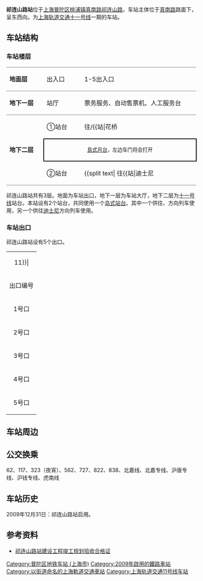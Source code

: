 {{NoteTA
|G1=Railway}}
{{Infobox station
|name = 祁连山路
|eng_name = Qilianshan Road
|symbol_right =
|linecolour = {{上海地铁颜色|11|yes}}
|image = Qilianshan Road Station.JPG
|caption = 祁连山路站站台
|other_name = 
|country = {{PRC}}
|borough = [[上海市|上海市]][[普陀区_(上海市)|普陀区]][[桃浦镇|桃浦镇]]
|address = [[真南路|真南路]]、[[祁连山路|祁连山路]]与[[祁连山南路|祁连山南路]]交叉口
|coordinates = {{coord|31.27165|N|121.376035|E|type:railwaystation}}
|elevation = 
|owned = [[上海申通地铁集团|上海申通地铁集团]]
|operator = [[上海地铁|上海地铁]]
|lines = {{上海地铁线路名|11|SL}}
|distance = 
|platform = 1個[[島式月台|島式月台]]
|tracks = 2条
|bus_routes = 
|bus_stands = 
|connections = 
|structure = 地下车站
|hall = 地下站厅
|depth = 
|levels = 
|interchange = 
|exits = 5个
|architect = 
|architectural_style = 
|colour = 
|type = 
|status = 运营中
|code = 
|classification = 
|website = 
|built = 
|opened = {{Start date|2009|12|31|df=y}}
|closed = 
|former = 
|pass_year = 
|passengers = 
|pass_system = 
|pass_rank = 
|mpassengers = 
|trains = 
|station_hours = 
|hours = 
|first = 往{{上海地铁起讫站|11|L|嘉定北}}：6:12<br/>往{{上海地铁起讫站|11|L|花桥}}：6:17<br/>往{{上海地铁起讫站|11|R}}：6:04
|last = 往{{上海地铁起讫站|11|L|嘉定北}}：23:32<br/>往{{上海地铁起讫站|11|L|花桥}}：23:02<br/>往{{上海地铁起讫站|11|R}}：22:38<br/>往{{站|安亭||地铁}}：23:27
|adjacent = {{Adjacent stations|system=上海地铁|line=11|left=武威路|right=李子园}}
}}
{{multiple image|align=right|direction=vertical|width=220
|image1=201805 Qilianshan Road Station.jpg|caption1=祁连山路站站台
}}
'''祁连山路站'''位于[[上海|上海]][[普陀区_(上海市)|普陀区]][[桃浦镇|桃浦镇]][[真南路|真南路]][[祁连山路|祁连山路]]，车站主体位于[[真南路|真南路]]路面下，呈东西向。为[[上海轨道交通十一号线|上海轨道交通十一号线]]一期的车站。

== 车站结构 ==
=== 车站楼层 ===
{|cellspacing=0 cellpadding=3
|style="border-top:solid 1px gray;border-bottom:solid 1px gray;" width=100|'''地面层'''
|style="border-top:solid 1px gray;border-bottom:solid 1px gray;" width=100|出入口
|style="border-top:solid 1px gray;border-bottom:solid 1px gray;" width=350|1-5出入口
|-
|style="border-bottom:solid 1px gray;"|'''地下一层'''
|style="border-bottom:solid 1px gray;"|站厅
|style="border-bottom:solid 1px gray;"|票务服务、自动售票机、人工服务台
|-
|style="border-bottom:solid 1px gray;" rowspan=3|'''地下二层'''
|①站台
|{{arrow|L}} {{上海地铁线路名|11}}往{{站|嘉定北}}/{{站|花桥||地铁}}<small>（{{站|武威路}}）</small>
|-
|style="border-right:solid 2px black;border-left:solid 2px black;border-top:solid 2px black;border-bottom:solid 2px black;" colspan=2|<center><small>[[島式月台|島式月台]]，左边车门将会打开</small></center>
|-
|style="border-bottom:solid 1px gray;"|②站台
|style="border-bottom:solid 1px gray;"|{{split text|{{0|{{arrow|R}}}} {{上海地铁线路名|11}}往{{站|迪士尼||上海市}}<small>（{{站|李子园}}）</small>|{{arrow|R}}}}
|}

祁连山路站共有3层。地面为车站出口，地下一层为车站大厅，地下二层为[[上海轨道交通十一号线|十一号线]]站台。本站设有2个站台，共同使用一个[[岛式站台|岛式站台]]。其中一个供往{{上海轨道交通起讫站|11号线实际起点}}、{{上海轨道交通起讫站|11号线支线实际起点}}方向列车使用，另一个供往[[迪士尼站_(上海)|迪士尼]]方向列车使用。

=== 车站出口 ===
祁连山路站设有5个出口。
{| class="wikitable"
|colspan=4 align="center" bgcolor={{上海地铁颜色|11}}|
|-
! 出口编号 !! 建议前往目的地 !! 照片
|-
| 1号口 || [[真南路|真南路]] || 
|-
| 2号口 || [[祁连山路|祁连山南路]]、真南路 || 
|-
| 3号口 || 真南路 || 
|-
| 4号口 || 真南路 || 
|-
| 5号口 || [[祁连山路|祁连山路]] ||
|}

== 车站周边 ==

== 公交换乘 ==
62、117、323（夜宵）、562、727、822、838、北嘉线、北嘉专线、沪唐专线、沪钱专线、虎南线

== 车站历史 ==
2009年12月31日：祁连山路站启用。

== 参考资料 ==
* [https://web.archive.org/web/20070927192409/http://www.shghj.gov.cn/Ct_4.aspx?ct_id=00070803D12351 祁连山路站建设工程竣工规划验收合格证]

{{commonscat|Qilianshan Road Station}}

{{上海轨道交通11号线车站}}

[[Category:普陀区地铁车站_(上海市)|Category:普陀区地铁车站 (上海市)]]
[[Category:2009年啟用的鐵路車站|Category:2009年啟用的鐵路車站]]
[[Category:以街道命名的上海軌道交通車站|Category:以街道命名的上海軌道交通車站]]
[[Category:上海轨道交通11号线车站|Category:上海轨道交通11号线车站]]